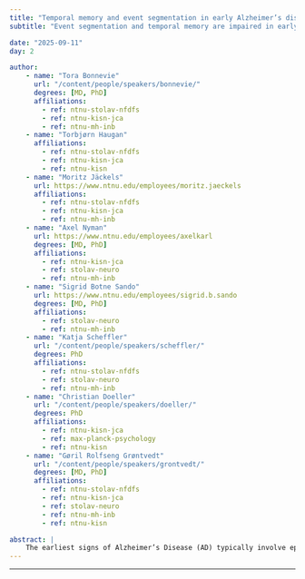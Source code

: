 ```yaml
---
title: "Temporal memory and event segmentation in early Alzheimer’s disease"
subtitle: "Event segmentation and temporal memory are impaired in early AD; narrative tasks link deficits to verbal recall and CSF biomarkers"

date: "2025-09-11"
day: 2

author:
    - name: "Tora Bonnevie"
      url: "/content/people/speakers/bonnevie/"
      degrees: [MD, PhD]
      affiliations:
        - ref: ntnu-stolav-nfdfs
        - ref: ntnu-kisn-jca
        - ref: ntnu-mh-inb
    - name: "Torbjørn Haugan"
      affiliations:
        - ref: ntnu-stolav-nfdfs
        - ref: ntnu-kisn-jca
        - ref: ntnu-kisn
    - name: "Moritz Jäckels"
      url: https://www.ntnu.edu/employees/moritz.jaeckels
      affiliations:
        - ref: ntnu-stolav-nfdfs
        - ref: ntnu-kisn-jca
        - ref: ntnu-mh-inb
    - name: "Axel Nyman"
      url: https://www.ntnu.edu/employees/axelkarl
      degrees: [MD, PhD]
      affiliations:
        - ref: ntnu-kisn-jca
        - ref: stolav-neuro
        - ref: ntnu-mh-inb
    - name: "Sigrid Botne Sando"
      url: https://www.ntnu.edu/employees/sigrid.b.sando
      degrees: [MD, PhD]
      affiliations:
        - ref: stolav-neuro
        - ref: ntnu-mh-inb
    - name: "Katja Scheffler"
      url: "/content/people/speakers/scheffler/"
      degrees: PhD
      affiliations:
        - ref: ntnu-stolav-nfdfs
        - ref: stolav-neuro
        - ref: ntnu-mh-inb
    - name: "Christian Doeller"
      url: "/content/people/speakers/doeller/"
      degrees: PhD
      affiliations:
        - ref: ntnu-kisn-jca
        - ref: max-planck-psychology
        - ref: ntnu-kisn
    - name: "Gøril Rolfseng Grøntvedt"
      url: "/content/people/speakers/grontvedt/"
      degrees: [MD, PhD]
      affiliations:
        - ref: ntnu-stolav-nfdfs
        - ref: ntnu-kisn-jca
        - ref: stolav-neuro
        - ref: ntnu-mh-inb
        - ref: ntnu-kisn

abstract: |
    The earliest signs of Alzheimer’s Disease (AD) typically involve episodic memory deficits as well as disorientation in space and time. Since early neuropathology of AD affects brain regions that are also involved in episodic time and event segmentation, we evaluated such functions in a well-characterized cohort of patients with early-stage AD and healthy age-matched controls. Participants listened to narrative audio stories, and were asked to indicate duration, order and position of story events, as well as boundaries between events. Our preliminary results confirm that event segmentation and temporal memory is affected in early AD, and related to verbal recall and CSF biomarkers for AD.
---
```


***

